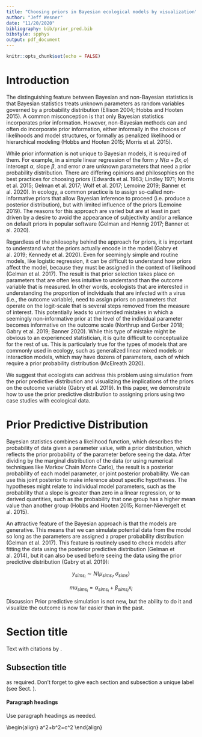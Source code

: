 ```yaml
---
title: "Choosing priors in Bayesian ecological models by visualization"
author: "Jeff Wesner"
date: "11/20/2020"
bibliography: bib/prior_pred.bib
bibstyle: spphys
output: pdf_document
---
```


```r
knitr::opts_chunk$set(echo = FALSE)
```

# Introduction {#intro}

The distinguishing feature between Bayesian and non-Bayesian statistics is that Bayesian statistics treats unknown parameters as random variables governed by a probability distribution (Ellison 2004; Hobbs and Hooten 2015). A common misconception is that only Bayesian statistics incorporates prior information. However, non-Bayesian methods can and often do incorporate prior information, either informally in the choices of likelihoods and model structures, or formally as penalized likelihood or hierarchical modeling (Hobbs and Hooten 2015; Morris et al. 2015).

While prior information is not unique to Bayesian models, it is required of them. For example, in a simple linear regression of the form $y ~ N(\alpha + \beta x, \sigma)$ intercept $\alpha$, slope $\beta$, and error $\sigma$ are unknown parameters that need a prior probability distribution. There are differing opinions and philosophies on the best practices for choosing priors (Edwards et al. 1963; Lindley 1971; Morris et al. 2015; Gelman et al. 2017; Wolf et al. 2017; Lemoine 2019; Banner et al. 2020). In ecology, a common practice is to assign so-called non-informative priors that allow Bayesian inference to proceed (i.e. produce a posterior distribution), but with limited influence of the priors (Lemoine 2019). The reasons for this approach are varied but are at least in part driven by a desire to avoid the appearance of subjectivity and/or a reliance on default priors in popular software (Gelman and Hennig 2017; Banner et al. 2020).

Regardless of the philosophy behind the approach for priors, it is important to understand what the priors actually encode in the model (Gabry et al. 2019; Kennedy et al. 2020). Even for seemingly simple and routine models, like logistic regression, it can be difficult to understand how priors affect the model, because they must be assigned in the context of likelihood (Gelman et al. 2017). The result is that prior selection takes place on parameters that are often less intuitive to understand than the outcome variable that is measured. In other words, ecologists that are interested in understanding the proportion of individuals that are infected with a virus (i.e., the outcome variable), need to assign priors on parameters that operate on the logit-scale that is several steps removed from the measure of interest. This potentially leads to unintended mistakes in which a seemingly non-informative prior at the level of the individual parameter becomes informative on the outcome scale (Northrup and Gerber 2018; Gabry et al. 2019; Banner 2020). While this type of mistake might be obvious to an experienced statistician, it is quite difficult to conceptualize for the rest of us. This is particularly true for the types of models that are commonly used in ecology, such as generalized linear mixed models or interaction models, which may have dozens of parameters, each of which require a prior probability distribution (McElreath 2020).

We suggest that ecologists can address this problem using simulation from the prior predictive distribution and visualizing the implications of the priors on the outcome variable (Gabry et al. 2019). In this paper, we demonstrate how to use the prior predictive distribution to assigning priors using two case studies with ecological data.

# Prior Predictive Distribution

Bayesian statistics combines a likelihood function, which describes the probability of data given a parameter value, with a prior distribution, which reflects the prior probability of the parameter before seeing the data. After dividing by the marginal distribution of the data (or using numerical techniques like Markov Chain Monte Carlo), the result is a posterior probability of each model parameter, or joint posterior probability. We can use this joint posterior to make inference about specific hypotheses. The hypotheses might relate to individual model parameters, such as the probability that a slope is greater than zero in a linear regression, or to derived quantities, such as the probability that one group has a higher mean value than another group (Hobbs and Hooten 2015; Korner-Nievergelt et al. 2015).

An attractive feature of the Bayesian approach is that the models are generative. This means that we can simulate potential data from the model so long as the parameters are assigned a proper probability distribution (Gelman et al. 2017). This feature is routinely used to check models after fitting the data using the posterior predictive distribution (Gelman et al. 2014), but it can also be used before seeing the data using the prior predictive distribution (Gabry et al. 2019):

$$y_{sims_i} \sim N(\mu_{sims_i}, \sigma_{sims})$$

$$mu_{sims_i} = \alpha_{sims_i} + \beta_{sims_i} x_i$$

Discussion Prior predictive simulation is not new, but the ability to do it and visualize the outcome is now far easier than in the past.

# Section title {#sec:1}

Text with citations by \cite{Galyardt14mmm}.

## Subsection title {#sec:2}

as required. Don't forget to give each section and subsection a unique label (see Sect. \ref{sec:1}).

#### Paragraph headings

Use paragraph headings as needed.

\\begin{align} a\^2+b\^2=c\^2 \\end{align}
